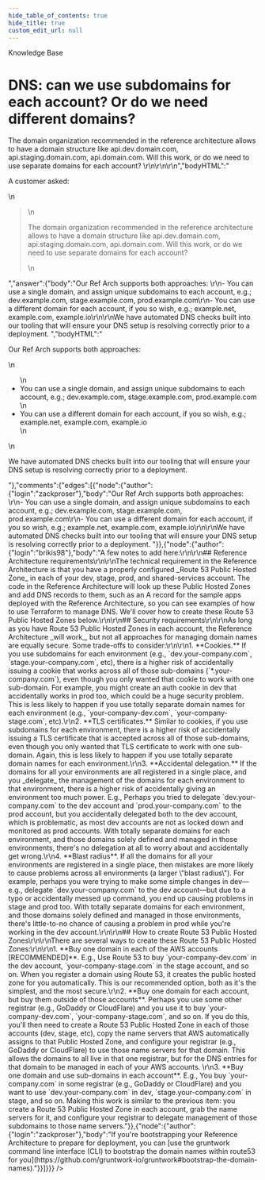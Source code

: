 ```yaml
---
hide_table_of_contents: true
hide_title: true
custom_edit_url: null
---
```



<CenterLayout>
<span class="title">Knowledge Base</span>
<h1>DNS: can we use subdomains for each account? Or do we need different domains?</h1>
<GitHub json={{"id":"D_kwDOF8slf84AOB2C","number":61,"author":{"login":"zackproser"},"title":"DNS: can we use subdomains for each account? Or do we need different domains?","body":"A customer asked: \r\n> The domain organization recommended in the reference architecture allows to have a domain structure like api.dev.domain.com, api.staging.domain.com, api.domain.com. Will this work, or do we need to use separate domains for each account? \r\n\r\n\r\n","bodyHTML":"<p dir=\"auto\">A customer asked:</p>\n<blockquote>\n<p dir=\"auto\">The domain organization recommended in the reference architecture allows to have a domain structure like api.dev.domain.com, api.staging.domain.com, api.domain.com. Will this work, or do we need to use separate domains for each account?</p>\n</blockquote>","answer":{"body":"Our Ref Arch supports both approaches: \r\n- You can use a single domain, and assign unique subdomains to each account, e.g.; dev.example.com, stage.example.com, prod.example.com\r\n- You can use a different domain for each account, if you so wish, e.g.; example.net, example.com, example.io\r\n\r\nWe have automated DNS checks built into our tooling that will ensure your DNS setup is resolving correctly prior to a deployment. ","bodyHTML":"<p dir=\"auto\">Our Ref Arch supports both approaches:</p>\n<ul dir=\"auto\">\n<li>You can use a single domain, and assign unique subdomains to each account, e.g.; dev.example.com, stage.example.com, prod.example.com</li>\n<li>You can use a different domain for each account, if you so wish, e.g.; example.net, example.com, example.io</li>\n</ul>\n<p dir=\"auto\">We have automated DNS checks built into our tooling that will ensure your DNS setup is resolving correctly prior to a deployment.</p>"},"comments":{"edges":[{"node":{"author":{"login":"zackproser"},"body":"Our Ref Arch supports both approaches: \r\n- You can use a single domain, and assign unique subdomains to each account, e.g.; dev.example.com, stage.example.com, prod.example.com\r\n- You can use a different domain for each account, if you so wish, e.g.; example.net, example.com, example.io\r\n\r\nWe have automated DNS checks built into our tooling that will ensure your DNS setup is resolving correctly prior to a deployment. "}},{"node":{"author":{"login":"brikis98"},"body":"A few notes to add here:\r\n\r\n## Reference Architecture requirements\r\n\r\nThe technical requirement in the Reference Architecture is that you have a properly configured _Route 53 Public Hosted Zone_ in each of your dev, stage, prod, and shared-services account. The code in the Reference Architecture will look up these Public Hosted Zones and add DNS records to them, such as an A record for the sample apps deployed with the Reference Architecture, so you can see examples of how to use Terraform to manage DNS. We'll cover how to create these Route 53 Public Hosted Zones below.\r\n\r\n## Security requirements\r\n\r\nAs long as you have Route 53 Public Hosted Zones in each account, the Reference Architecture _will work_, but not all approaches for managing domain names are equally secure. Some trade-offs to consider:\r\n\r\n1. **Cookies.** If you use subdomains for each environment (e.g., `dev.your-company.com`, `stage.your-company.com`, etc), there is a higher risk of accidentally issuing a cookie that works across all of those sub-domains (`*.your-company.com`), even though you only wanted that cookie to work with one sub-domain. For example, you might create an auth cookie in dev that accidentally works in prod too, which could be a huge security problem. This is less likely to happen if you use totally separate domain names for each environment (e.g., `your-company-dev.com`, `your-company-stage.com`, etc).\r\n2. **TLS certificates.** Similar to cookies, if you use subdomains for each environment, there is a higher risk of accidentally issuing a TLS certificate that is accepted across all of those sub-domains, even though you only wanted that TLS certificate to work with one sub-domain. Again, this is less likely to happen if you use totally separate domain names for each environment.\r\n3. **Accidental delegation.** If the domains for all your environments are all registered in a single place, and you _delegate_ the management of the domains for each environment to that environment, there is a higher risk of accidentally giving an environment too much power. E.g., Perhaps you tried to delegate `dev.your-company.com` to the dev account and `prod.your-company.com` to the prod account, but you accidentally delegated both to the dev account, which is problematic, as most dev accounts are  not as locked down and monitored as prod accounts. With totally separate domains for each environment, and those domains solely defined and managed in those environments, there's no delegation at all to worry about and accidentally get wrong.\r\n4. **Blast radius**. If all the domains for all your environments are registered in a single place, then mistakes are more likely to cause problems across all environments (a larger \"blast radius\"). For example, perhaps you were trying to make some simple changes in dev—e.g., delegate `dev.your-company.com` to the dev account—but due to a typo or accidentally messed up command, you end up causing problems in stage and prod too. With totally separate domains for each environment, and those domains solely defined and managed in those environments, there's little-to-no chance of causing a problem in prod while you're working in the dev account.\r\n\r\n## How to create Route 53 Public Hosted Zones\r\n\r\nThere are several ways to create these Route 53 Public Hosted Zones:\r\n\r\n1. **Buy one domain in each of the AWS accounts [RECOMMENDED]**. E.g., Use Route 53 to buy `your-company-dev.com` in the dev account, `your-company-stage.com` in the stage account, and so on. When you register a domain using Route 53, it creates the public hosted zone for you automatically. This is our recommended option, both as it's the simplest, and the most secure.\r\n2. **Buy one domain for each account, but buy them outside of those accounts**. Perhaps you use some other registrar (e.g., GoDaddy or CloudFlare) and you use it to buy `your-company-dev.com`, `your-company-stage.com`, and so on. If you do this, you'll then need to create a Route 53 Public Hosted Zone in each of those accounts (dev, stage, etc), copy the name servers that AWS automatically assigns to that Public Hosted Zone, and configure your registrar (e.g., GoDaddy or CloudFlare) to use those name servers for that domain. This allows the domains to all live in that one registrar, but for the DNS entries for that domain to be managed in each of your AWS accounts. \r\n3. **Buy one domain and use sub-domains in each account**. E.g., You buy `your-company.com` in some registrar (e.g., GoDaddy or CloudFlare) and you want to use `dev.your-company.com` in dev, `stage.your-company.com` in stage, and so on. Making this work is similar to the previous item: you create a Route 53 Public Hosted Zone in each account, grab the name servers for it, and configure your registrar to delegate management of those subdomains to those name servers."}},{"node":{"author":{"login":"zackproser"},"body":"If you're bootstrapping your Reference Architecture to prepare for deployment, you can [use the gruntwork command line interface (CLI) to bootstrap the domain names within route53 for you](https://github.com/gruntwork-io/gruntwork#bootstrap-the-domain-names)."}}]}}} />

</CenterLayout>
  

<!-- ##DOCS-SOURCER-START
{
  "sourcePlugin": "github-discussions",
  "hash": "c6c1b5447fec1fd928f7a7652d5bc7e1"
}
##DOCS-SOURCER-END -->
